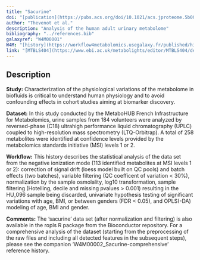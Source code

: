 ```yaml
---
title: "Sacurine"
doi: "[publication](https://pubs.acs.org/doi/10.1021/acs.jproteome.5b00354)"
author: "Thevenot et al."
description: "Analysis of the human adult urinary metabolome"
bibliography: "../references.bib"
galaxyref: "W4M00001"
W4M: "[history](https://workflow4metabolomics.usegalaxy.fr/published/history?id=3052e053b71f3ff5)"
link: "[MTBLS404](https://www.ebi.ac.uk/metabolights/editor/MTBLS404/descriptors)"
---
```


## Description

**Study:** 
Characterization of the physiological variations of the metabolome in biofluids is critical to understand human physiology and to avoid confounding effects in cohort studies aiming at biomarker discovery.

**Dataset:** 
In this study conducted by the MetaboHUB French Infrastructure for Metabolomics, urine samples from 184 volunteers were analyzed by reversed-phase (C18) ultrahigh performance liquid chromatography (UPLC) coupled to high-resolution mass spectrometry (LTQ-Orbitrap). A total of 258 metabolites were identified at confidence levels provided by the metabolomics standards initiative (MSI) levels 1 or 2.

**Workflow:** 
This history describes the statistical analysis of the data set from the negative ionization mode (113 identified metabolites at MSI levels 1 or 2): correction of signal drift (loess model built on QC pools) and batch effects (two batches), variable filtering (QC coefficent of variation < 30%), normalization by the sample osmolality, log10 transformation, sample filtering (Hotelling, decile and missing pvalues > 0.001) resulting in the HU_096 sample being discarded, univariate hypothesis testing of significant variations with age, BMI, or between genders (FDR < 0.05), and OPLS(-DA) modeling of age, BMI and gender.

**Comments:** 
The ‘sacurine’ data set (after normalization and filtering) is also available in the ropls R package from the Bioconductor repository. For a comprehensive analysis of the dataset (starting from the preprocessing of the raw files and including all detected features in the subsequent steps), please see the companion ‘W4M00002_Sacurine-comprehensive’ reference history.